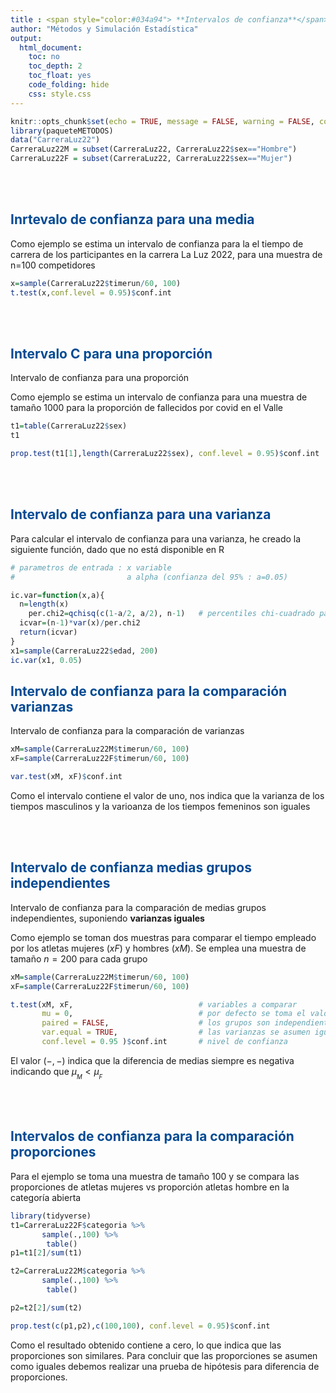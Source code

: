 ```yaml
---
title : <span style="color:#034a94"> **Intervalos de confianza**</span>
author: "Métodos y Simulación Estadística"
output:
  html_document:
    toc: no
    toc_depth: 2
    toc_float: yes
    code_folding: hide
    css: style.css
---
```


```r
knitr::opts_chunk$set(echo = TRUE, message = FALSE, warning = FALSE, comment = NA)
library(paqueteMETODOS)
data("CarreraLuz22")
CarreraLuz22M = subset(CarreraLuz22, CarreraLuz22$sex=="Hombre")
CarreraLuz22F = subset(CarreraLuz22, CarreraLuz22$sex=="Mujer")
```

<br/><br/>

## <span style="color:#034a94">**Inrtevalo de confianza para una media**</span>


Como ejemplo se estima un intervalo de confianza para la el tiempo de carrera de los participantes en la carrera La Luz 2022, para una muestra de n=100 competidores

```r
x=sample(CarreraLuz22$timerun/60, 100)
t.test(x,conf.level = 0.95)$conf.int
```
<br/><br/>

## <span style="color:#034a94">**Intervalo C para una proporción**</span>

Intervalo de confianza para una proporción 

Como ejemplo se estima un intervalo de confianza para una muestra de tamaño 1000 para la proporción de fallecidos por covid en el Valle

```r
t1=table(CarreraLuz22$sex)
t1

prop.test(t1[1],length(CarreraLuz22$sex), conf.level = 0.95)$conf.int

```
<br/><br/>

## <span style="color:#034a94">**Intervalo de confianza para una varianza**</span>

Para calcular el intervalo de confianza para una varianza, he creado la siguiente función, dado que no está disponible en R

```r
# parametros de entrada : x variable 
#                         a alpha (confianza del 95% : a=0.05) 

ic.var=function(x,a){
  n=length(x)
    per.chi2=qchisq(c(1-a/2, a/2), n-1)   # percentiles chi-cuadrado para 95% de confianza
  icvar=(n-1)*var(x)/per.chi2
  return(icvar)
}
x1=sample(CarreraLuz22$edad, 200)
ic.var(x1, 0.05)
```




## <span style="color:#034a94">**Intervalo de confianza para la comparación varianzas**</span>

Intervalo de confianza para la comparación de varianzas


```r
xM=sample(CarreraLuz22M$timerun/60, 100)
xF=sample(CarreraLuz22F$timerun/60, 100)

var.test(xM, xF)$conf.int

```
Como el intervalo contiene el valor de uno, nos indica que la varianza de los tiempos masculinos y la varioanza de los tiempos femeninos son iguales 

<br/><br/>

## <span style="color:#034a94">**Intervalo de confianza medias grupos independientes**</span>

Intervalo de confianza para la comparación de medias grupos independientes, suponiendo **varianzas iguales**

Como ejemplo se toman dos muestras para comparar el tiempo empleado por los atletas mujeres ($xF$) y hombres ($xM$). Se emplea una muestra de tamaño $n=200$ para cada grupo

```r
xM=sample(CarreraLuz22M$timerun/60, 100)
xF=sample(CarreraLuz22F$timerun/60, 100)

t.test(xM, xF,                            # variables a comparar
       mu = 0,                            # por defecto se toma el valor de cero  
       paired = FALSE,                    # los grupos son independientes (no pareados)
       var.equal = TRUE,                  # las varianzas se asumen iguales 
       conf.level = 0.95 )$conf.int       # nivel de confianza
```
El valor $(-,-)$ indica que la diferencia de medias siempre es negativa indicando  que $\mu_{_{M}} < \mu_{_{F}}$

<br/><br/>


## <span style="color:#034a94">**Intervalos de confianza para la comparación proporciones**</span>


Para el ejemplo se toma una muestra de tamaño 100 y se compara las proporciones de atletas mujeres vs proporción atletas hombre en la categoría abierta

```r
library(tidyverse)
t1=CarreraLuz22F$categoria %>% 
       sample(.,100) %>% 
        table()
p1=t1[2]/sum(t1)

t2=CarreraLuz22M$categoria %>% 
       sample(.,100) %>% 
        table()

p2=t2[2]/sum(t2)

prop.test(c(p1,p2),c(100,100), conf.level = 0.95)$conf.int
```

Como el resultado obtenido contiene a cero, lo que indica que  las proporciones son similares. Para concluir que las proporciones se asumen como iguales debemos realizar una prueba de hipótesis para diferencia de proporciones.








